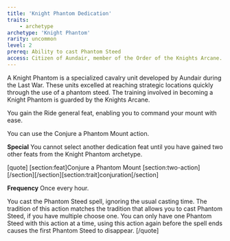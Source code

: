 ```yaml
---
title: 'Knight Phantom Dedication'
traits:
    - archetype
archetype: 'Knight Phantom'
rarity: uncommon
level: 2
prereq: Ability to cast Phantom Steed
access: Citizen of Aundair, member of the Order of the Knights Arcane.
---
```


A Knight Phantom is a specialized cavalry unit developed by Aundair during the Last War. These units excelled at reaching strategic locations quickly through the use of a phantom steed. The training involved in becoming a Knight Phantom is guarded by the Knights Arcane.

You gain the Ride general feat, enabling you to command your mount with ease.

You can use the Conjure a Phantom Mount action.

**Special** You cannot select another dedication feat until you have gained two other feats from the Knight Phantom archetype.

[quote]
[section:feat]Conjure a Phantom Mount [section:two-action][/section][/section][section:trait]conjuration[/section]

**Frequency** Once every hour.

You cast the Phantom Steed spell, ignoring the usual casting time. The tradition of this action matches the tradition that allows you to cast Phantom Steed, if you have multiple choose one. You can only have one Phantom Steed with this action at a time, using this action again before the spell ends causes the first Phantom Steed to disappear.
[/quote]
